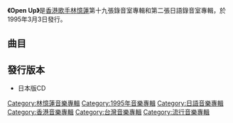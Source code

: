 {{Infobox Album 
| Name		= Open Up
| Type		= [[專輯|專輯]]
| Artist	= [[林憶蓮|林憶蓮]] 
| Cover		= sandylam_ou01.jpg
| Released	= 1995年3月3日
| Length	= 49:14
| Genre		= [[日語流行音樂|日語流行音樂]] 
| Label		= [[先鋒LDC|先鋒LDC]]
| Producer	= [[金井雅史|金井雅史]]
| Last album	= [[Love,_Sandy|Love, Sandy]]<br>（1995年1月25日）
| This album	= '''Open Up'''<br>（1995年3月3日）
| Next album	= [[感覺完美|感覺完美]]<br>（1996年1月15日）
{{Singles 
| Name = Open Up
| Type = album
| Single 1 = Pieces of Mind
| Single 1 date  = {{Start date|1995|2|22}}}}
}}

'''《Open Up》'''是[[香港|香港]][[歌手|歌手]][[林憶蓮|林憶蓮]]第十九張錄音室專輯和第二張日語錄音室專輯，於1995年3月3日發行。

==曲目==
{{Tracklist
| collapsed = 
| headline = 
| font_size = 
| total_length = 49:14

| extra_column = 編曲及監製

| title1 = Overture
| note1 = from ''Remember''；純音樂
| longnote1 = 
| music1 = [[李迪文|李迪文]]
| lyrics1 = 
| extra1 = 奈良部匠平
| length1 = 0:48

| title2 = Never Give Up On Love
| note2 = 
| longnote2 = 
| music2 = James McMillan
| lyrics2 = James McMillan
| extra2 = Philippe Saisse
| length2 = 4:15

| title3 = Steal a Kiss
| note3 = 
| longnote3 = 
| music3 = [[黃韻玲|黃韻玲]]
| lyrics3 = Taja Sevelle
| extra3 = Philippe Saisse
| length3 = 4:28

| title4 = Heart Beat
| note4 = 
| longnote4 = 
| music4 = 黃韻玲
| lyrics4 = 清水美惠
| extra4 = Dave Darlington
| length4 = 4:50

| title5 = Tokyo Gray Line
| note5 = 
| longnote5 = 
| music5 = 米倉利紀
| lyrics5 = 清水美惠
| extra5 = Dave Darlington
| length5 = 5:21

| title6 = Pieces of Mind
| note6 = 
| longnote6 = 
| music6 = Chrysta Jones、Michael McDermott 
| lyrics6 = Chrysta Jones、Michael McDermott 
| extra6 = 奈良部匠平
| length6 = 5:04

| title7 = Go for It!
| note7 = 
| longnote7 = 
| music7 = 鈴木結女
| lyrics7 = 鈴木結女
| extra7 = 奈良部匠平
| length7 = 4:30

| title8 = 大好きな人生
| note8 = 
| longnote8 = 
| music8 = [[李泉|李泉]]
| lyrics8 = 鈴木祥子
| extra8 = 奈良部匠平
| length8 = 5:40

| title9 = 看吧！
| note9 = 
| longnote9 = 
| music9 = [[小田和正|小田和正]]
| lyrics9 = [[林夕|林夕]]
| extra9 = Philippe Saisse
| length9 = 4:30

| title10 = I'll Never Forget You
| note10 = 
| longnote10 = 
| music10 = 佐藤榮子
| lyrics10 = 佐藤榮子
| extra10 = Philippe Saisse
| length10 = 4:24

| title11 = Remember
| note11 = 
| longnote11 = 
| music11 = 李迪文
| lyrics11 = 李迪文
| extra11 = 奈良部匠平 
| length11 = 5:11
}}

==發行版本==
*日本版CD

{{林憶蓮}}

[[Category:林憶蓮音樂專輯|Category:林憶蓮音樂專輯]]
[[Category:1995年音樂專輯|Category:1995年音樂專輯]]
[[Category:日語音樂專輯|Category:日語音樂專輯]]
[[Category:香港音樂專輯|Category:香港音樂專輯]]
[[Category:台灣音樂專輯|Category:台灣音樂專輯]]
[[Category:流行音樂專輯|Category:流行音樂專輯]]